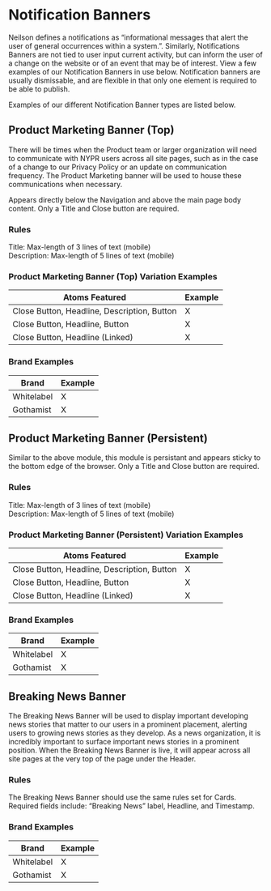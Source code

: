 
<Meta title="Components/Molecules/Notification Banners" />


# Notification Banners

Neilson defines a notifications as “informational messages that alert the user of general occurrences within a system.”. Similarly, Notifications Banners are not tied to user input current activity, but can inform the user of a change on the website or of an event that may be of interest. View a few examples of our Notification Banners in use below. Notification banners are usually dismissable, and are flexible in that only one element is required to be able to publish.

Examples of our different Notification Banner types are listed below.



## Product Marketing Banner (Top)

There will be times when the Product team or larger organization will need to communicate with NYPR users across all site pages, such as in the case of a change to our Privacy Policy or an update on communication frequency. The Product Marketing banner will be used to house these communications when necessary.

Appears directly below the Navigation and above the main page body content. Only a Title and Close button are required. 

### Rules

Title: Max-length of 3 lines of text (mobile) <br />
Description: Max-length of 5 lines of text (mobile)

### Product Marketing Banner (Top) Variation Examples

| Atoms Featured | Example |
|--|--|
| Close Button, Headline, Description, Button | X |
| Close Button, Headline, Button | X |
| Close Button, Headline (Linked) | X |

### Brand Examples

| Brand | Example |
|--|--|
| Whitelabel | X |
| Gothamist | X |


## Product Marketing Banner (Persistent)

Similar to the above module, this module is persistant and appears sticky to the bottom edge of the browser. Only a Title and Close button are required. 

### Rules

Title: Max-length of 3 lines of text (mobile)<br />
Description: Max-length of 5 lines of text (mobile)

### Product Marketing Banner (Persistent) Variation Examples

| Atoms Featured | Example |
|--|--|
| Close Button, Headline, Description, Button | X |
| Close Button, Headline, Button | X |
| Close Button, Headline (Linked) | X |

### Brand Examples

| Brand | Example |
|--|--|
| Whitelabel | X |
| Gothamist | X |

## Breaking News Banner

The Breaking News Banner will be used to display important developing news stories that matter to our users in a prominent placement, alerting users to growing news stories as they develop. As a news organization, it is incredibly important to surface important news stories in a prominent position.  When the Breaking News Banner is live, it will appear across all site pages at the very top of the page under the Header.

### Rules

The Breaking News Banner should use the same rules set for Cards. <br />
Required fields include:  “Breaking News” label, Headline, and Timestamp.

### Brand Examples

| Brand | Example |
|--|--|
| Whitelabel | X |
| Gothamist | X |
